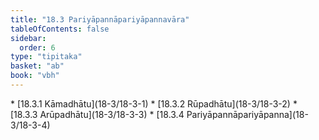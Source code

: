 ```yaml
---
title: "18.3 Pariyāpannāpariyāpannavāra"
tableOfContents: false
sidebar:
  order: 6
type: "tipitaka"
basket: "ab"
book: "vbh"
---
```



<DynamicBreadcrumb />



<TableOfContents book="vbh" section="18.3">
* [18.3.1 Kāmadhātu](18-3/18-3-1)
* [18.3.2 Rūpadhātu](18-3/18-3-2)
* [18.3.3 Arūpadhātu](18-3/18-3-3)
* [18.3.4 Pariyāpannāpariyāpanna](18-3/18-3-4)
</TableOfContents>